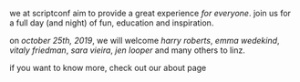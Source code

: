 
we at scriptconf aim to provide a great experience *for everyone*. join us for a full
day (and night) of fun, education and inspiration.

on *october 25th, 2019*, we will welcome <em><Link href="/harry"><a>harry</a></Link> roberts</em>, <em><Link href="/emma"><a>emma</a></Link> wedekind</em>, <em><Link href="/vitaly"><a>vitaly</a></Link> friedman</em>, <em><Link href="/sara"><a>sara</a></Link> vieira</em>, <em><Link href="/jen"><a>jen</a></Link> looper</em> and many others to linz.

if you want to know more, check out our <Link href="/about"><a>about page</a></Link>
